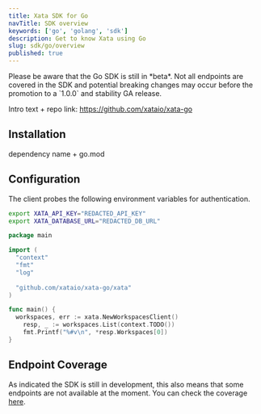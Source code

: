 ```yaml
---
title: Xata SDK for Go
navTitle: SDK overview
keywords: ['go', 'golang', 'sdk']
description: Get to know Xata using Go
slug: sdk/go/overview
published: true
---
```


<Alert status="info">
  Please be aware that the Go SDK is still in *beta*. Not all endpoints are covered in the SDK and potential breaking changes may occur before the promotion to a `1.0.0` and stability GA release.
</Alert>

Intro text + repo link: https://github.com/xataio/xata-go

## Installation

dependency name + go.mod

## Configuration

The client probes the following environment variables for authentication.

```bash
export XATA_API_KEY="REDACTED_API_KEY"
export XATA_DATABASE_URL="REDACTED_DB_URL"
```

```go
package main

import (
  "context"
  "fmt"
  "log"
  
  "github.com/xataio/xata-go/xata"
)

func main() {
  workspaces, err := xata.NewWorkspacesClient()
    resp, _ := workspaces.List(context.TODO())
    fmt.Printf("%#v\n", *resp.Workspaces[0])
}
```

## Endpoint Coverage

As indicated the SDK is still in development, this also means that some endpoints are not available at the moment. You can check the coverage [here](https://github.com/xataio/xata-go/issues/1).
